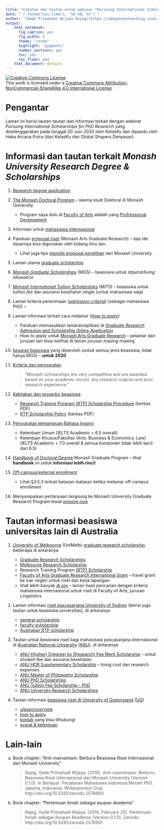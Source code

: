 ```yaml
---
title: "Catatan dan tautan untuk webinar *Pursuing International Scholarships for PhD Research*"
date: "`r format(Sys.time(), '%d %B, %Y')`"
author: '[Gede Primahadi Wijaya Rajeg](https://udayananetworking.unud.ac.id/lecturer/880-gede-primahadi-wijaya-rajeg) <a itemprop="sameAs" content="https://orcid.org/0000-0002-2047-8621" href="https://orcid.org/0000-0002-2047-8621" target="orcid.widget" rel="noopener noreferrer" style="vertical-align:top;"><img src="https://orcid.org/sites/default/files/images/orcid_16x16.png" style="width:1em;margin-right:.5em;" alt="ORCID iD icon"></a>'
output:
    html_notebook:
      fig_caption: yes
      fig_width: 6
      theme: "cosmo"
      highlight: "pygments"
      number_sections: yes
      toc: yes
      toc_float: yes
    html_document: default
---
```


<a rel="license" href="http://creativecommons.org/licenses/by-nc-sa/4.0/"><img alt="Creative Commons License" style="border-width:0" src="https://i.creativecommons.org/l/by-nc-sa/4.0/88x31.png" /></a><br />This work is licensed under a <a rel="license" href="http://creativecommons.org/licenses/by-nc-sa/4.0/">Creative Commons Attribution-NonCommercial-ShareAlike 4.0 International License</a>.

# Pengantar

Laman ini berisi tautan-tautan dan informasi terkait dengan webinar *Pursuing International Scholarships for PhD Research* yang diselenggarakan pada tanggal 20 Juni 2020 oleh *KelasKu* dan dipandu oleh Heka Arcana Putra (dari KelasKu dan Global Shapers Denpasar). 

# Informasi dan tautan terkait *Monash University Research Degree & Scholarships*

1. [Research degree application](https://www.monash.edu/study/how-to-apply/research-degree-applications)

1. [The Monash Doctoral Program](https://www.monash.edu/graduate-research/future-students/phd) -- skema studi Doktoral di Monash University

    - Program saya dulu di [Faculty of Arts](https://www.monash.edu/arts) adalah yang [Profressional Development](https://www.monash.edu/graduate-research/future-students/phd/professional-development-option) 

1. Informasi untuk [mahasiswa internasional](https://www.monash.edu/graduate-research/future-students/international-students)

1. Panduan [proposal riset](https://www.monash.edu/arts/guidelines) (Monash Arts Graduate Research) -- tapi ide dasarnya bisa digunakan oleh bidang ilmu lain.

    - Lihat juga tips [menulis proposal penelitian](https://www.monash.edu/rlo/graduate-research-writing/write-the-thesis/writing-a-research-proposal) dari Monash University.

1. Laman utama [graduate scholarship](https://www.monash.edu/graduate-research/future-students/scholarships)

1. [*Monash Graduate Scholarships*](https://www.monash.edu/study/fees-scholarships/scholarships/find-a-scholarship/monash-graduate-scholarship-mgs) (MGS) -- beasiswa untuk *stipend/living allowance*

1. [*Monash International Tuition Scholarships*](https://www.monash.edu/study/fees-scholarships/scholarships/find-a-scholarship/international-tuition-scholarship) (MITS) -- beasiswa untuk *tuition fee* dan asuransi kesehatan *single* (untuk mahasiswa saja)

1. Laman kriteria penerimaan ([*admission criteria*](https://www.monash.edu/graduate-research/faqs-and-resources/content/chapter-two/2-1)) (sebagai mahasiswa PhD) -- 

1. Laman informasi terkait cara melamar ([*How to apply*](https://www.monash.edu/graduate-research/future-students/apply))

    - Panduan memasukkan lamaran/aplikasi di [*Graduate Research Admission and Scholarship Online Application*](https://www.monash.edu/graduate-research/future-students/apply/application/guide)
    - *How to apply* untuk [Monash Arts Graduate Research](https://www.monash.edu/arts/graduate_research/how-to-apply) -- pelamar dari jurusan lain bisa melihat di laman jurusan masing-masing

1. [besaran beasiswa]((https://www.monash.edu/graduate-research/future-students/scholarships/stipend)) yang diperoleh (untuk semua jenis beasiswa, tidak hanya MGS) -- **untuk 2020**
    
1. [Kriteria dan persyaratan](https://www.monash.edu/graduate-research/future-students/eligibility2/eligibility)

    > "Monash scholarships are very competitive and are awarded based on your academic record, any research outputs and prior research experience."

1. [Kebijakan dan prosedur beasiswa](https://www.monash.edu/graduate-research/future-students/scholarships/scholarship-policy-and-procedures)

    - [Research Training Program (RTP) Scholarship Procedure](https://www.monash.edu/__data/assets/pdf_file/0005/943268/RTP-Scholarships-Policy.pdf) (berkas PDF)
    - [RTP Scholarship Policy](https://www.monash.edu/__data/assets/pdf_file/0011/944471/RTP-Scholarships-Procedure.pdf) (berkas PDF)

1. [Persyaratan kemampuan Bahasa Inggris](https://www.monash.edu/graduate-research/faqs-and-resources/content/chapter-two/2-2)

    - Ketentuan Umum (IELTS Academic = 6.5 overall)
    - Ketentuan Khusus/Fakultas (Arts; Business & Economics; Law) (IELTS Academic = 7.0 overall & semua komponen tidak lebih kecil dari 6.5)

1. [Handbook of Doctoral Degree](https://www.monash.edu/graduate-research/faqs-and-resources/content) Monash Graduate Program -- lihat **handbook** ini untuk **informasi lebih rinci!**

1. [Off-campus/external enrollment](https://www.monash.edu/graduate-research/faqs-and-resources/content/chapter-three/3-5)

    - Lihat §3.5.3 terkait batasan-batasan ketika melamar off-campus enrollment

1. Menyampaikan pertanyaan langsung ke Monash University Graduate Research Program lewat [enquire now](https://www.monash.edu/graduate-research/future-students/future-research-students)

# Tautan informasi beasiswa universitas lain di Australia

1. [University of Melbourne](https://www.unimelb.edu.au) (UniMelb) [graduate research scholarship](https://gradresearch.unimelb.edu.au/scholarships), beberapa di antaranya:

    - [Graduate Research Scholarships](https://scholarships.unimelb.edu.au/awards/graduate-research-scholarships)
    - [Melbourne Research Scholarship](https://scholarships.unimelb.edu.au/awards/melbourne-research-scholarship)
    - Research Training Program [(RTP) Scholarship](https://scholarships.unimelb.edu.au/awards/research-training-program-scholarship)
    - [Faculty of Arts Graduate Research International Grant](https://scholarships.unimelb.edu.au/awards/faculty-of-arts-graduate-research-international-grant) -- travel grant ke luar negeri untuk riset dan kerja lapangan.
    - lihat lebih banyak [di sini](https://scholarships.unimelb.edu.au/?f.Eligibility+Study+Stage%7CeligibilityStudyStage=Currently+studying&f.Eligibility+Citizenship%7CeligibilityCitizenship=International+student&f.Eligibility+Study+Level%7CeligibilityStudyLevel=Graduate+research&f.Eligibility+Study+Area%7CeligibilityStudyArea=Language%2C+literature+and+cultural+studies&f.Eligibility+Tags%7CeligibilityTags=Linguistics&start_rank=1) -- laman hasil pencarian dengan kriteria mahasiswa internasional untuk riset di Faculty of Arts, jurusan Linguistics.

1. Laman informasi [riset pascasarjana University of Sydney](https://www.sydney.edu.au/scholarships/international/postgraduate-research.html) (berisi juga tautan untuk beasiswa universitas), di antaranya:

    - [general scholarship](https://www.sydney.edu.au/scholarships/international/postgraduate-research/general.html)
    - [faculty scholarship](https://www.sydney.edu.au/scholarships/international/postgraduate-research/faculty.html)
    - [Australian RTP scholarship](https://www.sydney.edu.au/scholarships/domestic/postgraduate-research/australian-government-research-training-program.html.html)

1. Tautan untuk beasiswa riset bagi mahasiswa pascasarjana internasional di [Australian National University](https://www.anu.edu.au/study/scholarships/find-a-scholarship?field_finsup_student_types_tid%5B%5D=1229&field_student_levels_tid%5B%5D=128&combine=&sort_by=title#views-exposed-form-gateway-financial-support-option-panel-pane-1) ([ANU](https://www.anu.edu.au)), di antaranya:

    - [ANU H(igher) D(egree) by R(esearch) Fee Merit Scholarship](https://www.anu.edu.au/study/scholarships/find-a-scholarship/anu-hdr-fee-merit-scholarship) -- untuk student fee dan asuransi kesehatan
    - [ANU HDR Supplementary Scholarship](https://www.anu.edu.au/study/scholarships/find-a-scholarship/anu-hdr-supplementary-scholarship) -- living cost dan research expenses
    - [ANU Master of Philosophy Scholarship](https://www.anu.edu.au/study/scholarships/find-a-scholarship/anu-master-of-philosophy-scholarship)
    - [ANU PhD Scholarships](https://www.anu.edu.au/study/scholarships/find-a-scholarship/anu-phd-scholarships)
    - [ANU Tuition Fee Scholarship - PhD](https://www.anu.edu.au/study/scholarships/find-a-scholarship/anu-tuition-fee-scholarship-phd)
    - [ANU University Research Scholarships](https://www.anu.edu.au/study/scholarships/find-a-scholarship/anu-university-research-scholarships)

1. Tautan informasi [beasiswa riset di University of Queensland](https://graduate-school.uq.edu.au/qm-scholarships) ([UQ](https://www.uq.edu.au))

    - [ulasan/*overview*](https://scholarships.uq.edu.au/scholarship/graduate-school-scholarships-uqgss-–-includes-rtp)
    - [how to apply](https://scholarships.uq.edu.au/scholarship/graduate-school-scholarships-uqgss-–-includes-rtp#qt-scholarship_tabs-foundation-tabs-2)
    - [kontak](https://scholarships.uq.edu.au/scholarship/graduate-school-scholarships-uqgss-–-includes-rtp#qt-scholarship_tabs-foundation-tabs-3) yang bisa dihubungi
    - [syarat & ketentuan](https://scholarships.uq.edu.au/scholarship/graduate-school-scholarships-uqgss-–-includes-rtp#qt-scholarship_tabs-foundation-tabs-4)

# Lain-lain

a. Book chapter: "Anti-mainstream: Berburu Beasiswa Riset Internasional dari Monash University"

    > Rajeg, Gede Primahadi Wijaya. (2016). Anti-mainstream: Berburu Beasiswa Riset Internasional dari Monash University (Version 0.1.0). In Berlayar: Perjalanan Mahasiswa Indonesia Meraih PhD. Jakarta, Indonesia: Writerpreneur Club. http://doi.org/10.5281/zenodo.2576660

a. Book chapter: "Pertemuan ilmiah sebagai asupan akademis"

    > Rajeg, Gede Primahadi Wijaya. (2019, February 25). Pertemuan Ilmiah sebagai Asupan Akademis (Version 0.1.0). Zenodo. http://doi.org/10.5281/zenodo.2576651
